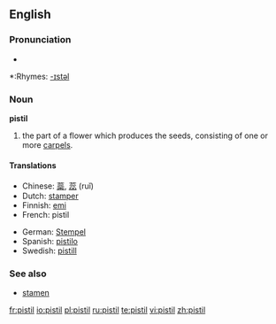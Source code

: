==English==
{{wikipedia}}

===Pronunciation===
*{{audio|en-us-pistil.ogg|Audio (US)}}

*:Rhymes: [[Rhymes:English:-ɪstəl|-ɪstəl]]

===Noun===
'''pistil'''

# {{botany}} the part of a flower which produces the seeds, consisting of one or more [[carpel|carpels]].

====Translations====
{{top}}
*Chinese: [[蘂]], [[蕊]] (ruǐ)
*Dutch: [[stamper#Dutch|stamper]] {{m}}
*Finnish: [[emi#Finnish|emi]]
*French: pistil {{m}}
{{mid}}
*German: [[Stempel]] {{m}}
*Spanish: [[pistilo]] {{m}}
*Swedish: [[pistill]] {{c}}
{{bottom}}

===See also===
*[[stamen]]

[[fr:pistil]]
[[io:pistil]]
[[pl:pistil]]
[[ru:pistil]]
[[te:pistil]]
[[vi:pistil]]
[[zh:pistil]]